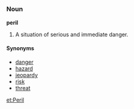 =={{en}}==
===Noun===
'''peril'''
# A situation of serious and immediate danger.

====Synonyms====
*[[danger]]
*[[hazard]]
*[[jeopardy]]
*[[risk]]
*[[threat]]

[[et:Peril]]